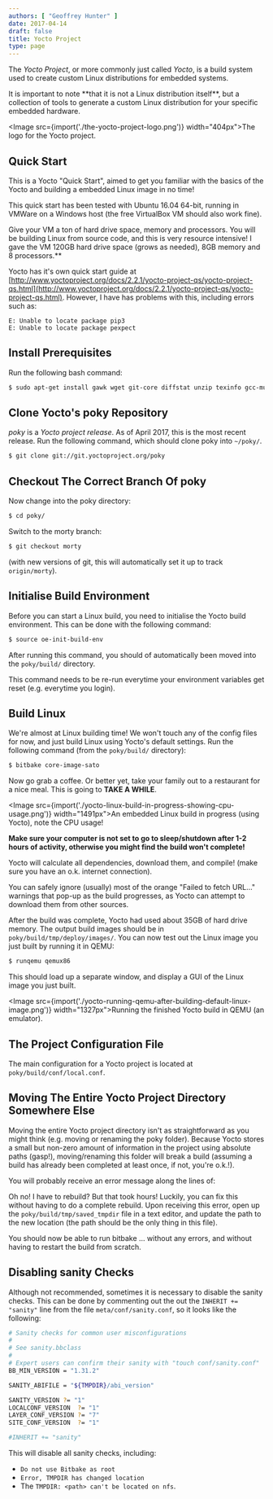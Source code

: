 ```yaml
---
authors: [ "Geoffrey Hunter" ]
date: 2017-04-14
draft: false
title: Yocto Project
type: page
---
```



The _Yocto Project_, or more commonly just called _Yocto_, is a build system used to create custom Linux distributions for embedded systems.

<Aside type="note">
It is important to note **that it is not a Linux distribution itself**, but a collection of tools to generate a custom Linux distribution for your specific embedded hardware.
</Aside>

<Image src={import('./the-yocto-project-logo.png')} width="404px">The logo for the Yocto project.</Image>

## Quick Start

This is a Yocto "Quick Start", aimed to get you familiar with the basics of the Yocto and building a embedded Linux image in no time!

This quick start has been tested with Ubuntu 16.04 64-bit, running in VMWare on a Windows host (the free VirtualBox VM should also work fine).

<Aside type="caution">
Give your VM a ton of hard drive space, memory and processors. You will be building Linux from source code, and this is very resource intensive! I gave the VM 120GB hard drive space (grows as needed), 8GB memory and 8 processors.**
</Aside>

Yocto has it's own quick start guide at [http://www.yoctoproject.org/docs/2.2.1/yocto-project-qs/yocto-project-qs.html](http://www.yoctoproject.org/docs/2.2.1/yocto-project-qs/yocto-project-qs.html). However, I have has problems with this, including errors such as:

```
E: Unable to locate package pip3
E: Unable to locate package pexpect
```

## Install Prerequisites

Run the following bash command:

```sh    
$ sudo apt-get install gawk wget git-core diffstat unzip texinfo gcc-multilib build-essential chrpath socat cpio python python3 python-pip libsdl1.2-dev xterm
```

## Clone Yocto's poky Repository

_poky_ is a _Yocto project release_. As of April 2017, this is the most recent release. Run the following command, which should clone poky into `~/poky/`.

```sh    
$ git clone git://git.yoctoproject.org/poky
```

## Checkout The Correct Branch Of poky

Now change into the poky directory:

```sh   
$ cd poky/
```
Switch to the morty branch:

```sh    
$ git checkout morty
```

(with new versions of git, this will automatically set it up to track `origin/morty`).

## Initialise Build Environment

Before you can start a Linux build, you need to initialise the Yocto build environment. This can be done with the following command:

```sh   
$ source oe-init-build-env
```

After running this command, you should of automatically been moved into the `poky/build/` directory.

This command needs to be re-run everytime your environment variables get reset (e.g. everytime you login).

## Build Linux

We're almost at Linux building time! We won't touch any of the config files for now, and just build Linux using Yocto's default settings. Run the following command (from the `poky/build/` directory):

```sh    
$ bitbake core-image-sato
```

Now go grab a coffee. Or better yet, take your family out to a restaurant for a nice meal. This is going to **TAKE A WHILE**.

<Image src={import('./yocto-linux-build-in-progress-showing-cpu-usage.png')} width="1491px">An embedded Linux build in progress (using Yocto), note the CPU usage!</Image>

**Make sure your computer is not set to go to sleep/shutdown after 1-2 hours of activity, otherwise you might find the build won't complete!**

Yocto will calculate all dependencies, download them, and compile! (make sure you have an o.k. internet connection).

You can safely ignore (usually)  most of the orange "Failed to fetch URL..." warnings that pop-up as the build progresses, as Yocto can attempt to download them from other sources.

After the build was complete, Yocto had used about 35GB of hard drive memory. The output build images should be in `poky/build/tmp/deploy/images/`. You can now test out the Linux image you just built by running it in QEMU:

```sh    
$ runqemu qemux86
```

This should load up a separate window, and display a GUI of the Linux image you just built.

<Image src={import('./yocto-running-qemu-after-building-default-linux-image.png')} width="1327px">Running the finished Yocto build in QEMU (an emulator).</Image>

## The Project Configuration File

The main configuration for a Yocto project is located at `poky/build/conf/local.conf`.

## Moving The Entire Yocto Project Directory Somewhere Else

Moving the entire Yocto project directory isn't as straightforward as you might think (e.g. moving or renaming the poky folder). Because Yocto stores a small but non-zero amount of information in the project using absolute paths (gasp!), moving/renaming this folder will break a build (assuming a build has already been completed at least once, if not, you're o.k.!).

You will probably receive an error message along the lines of:

Oh no! I have to rebuild? But that took hours! Luckily, you can fix this without having to do a complete rebuild. Upon receiving this error, open up the `poky/build/tmp/saved_tmpdir` file in a text editor, and update the path to the new location (the path should be the only thing in this file).

You should now be able to run bitbake ... without any errors, and without having to restart the build from scratch.

## Disabling sanity Checks

Although not recommended, sometimes it is necessary to disable the sanity checks. This can be done by commenting out the out the `INHERIT += "sanity"` line from the file `meta/conf/sanity.conf`, so it looks like the following:

```sh    
# Sanity checks for common user misconfigurations
#
# See sanity.bbclass
#
# Expert users can confirm their sanity with "touch conf/sanity.conf"
BB_MIN_VERSION = "1.31.2"

SANITY_ABIFILE = "${TMPDIR}/abi_version"

SANITY_VERSION ?= "1"
LOCALCONF_VERSION  ?= "1"
LAYER_CONF_VERSION ?= "7"
SITE_CONF_VERSION  ?= "1"

#INHERIT += "sanity"
```

This will disable all sanity checks, including:

* `Do not use Bitbake as root`
* `Error, TMPDIR has changed location`
* The `TMPDIR: <path> can't be located on nfs`. 
